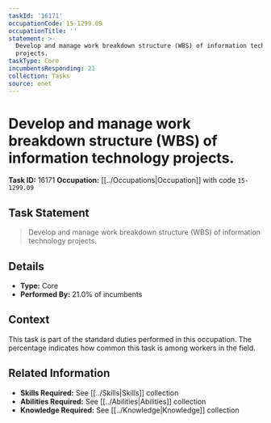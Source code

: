 ```yaml
---
taskId: '16171'
occupationCode: 15-1299.09
occupationTitle: ''
statement: >-
  Develop and manage work breakdown structure (WBS) of information technology
  projects.
taskType: Core
incumbentsResponding: 21
collection: Tasks
source: onet
---
```

# Develop and manage work breakdown structure (WBS) of information technology projects.

**Task ID:** 16171
**Occupation:** [[../Occupations|Occupation]] with code `15-1299.09`

## Task Statement

> Develop and manage work breakdown structure (WBS) of information technology projects.

## Details

- **Type:** Core
- **Performed By:** 21.0% of incumbents

## Context

This task is part of the standard duties performed in this occupation. The percentage indicates how common this task is among workers in the field.

## Related Information

- **Skills Required:** See [[../Skills|Skills]] collection
- **Abilities Required:** See [[../Abilities|Abilities]] collection
- **Knowledge Required:** See [[../Knowledge|Knowledge]] collection
